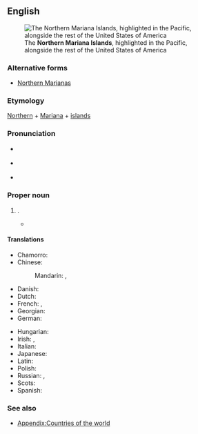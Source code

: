 ==English==
{{Wikipedia}}
{{commonscat}}
[[File:Northern Mariana Islands in United States.svg|thumb|right|The '''Northern Mariana Islands''', highlighted in the Pacific, alongside the rest of the United States of America]]

===Alternative forms===
* [[Northern Marianas]]

===Etymology===
[[Northern]] + [[Mariana]] + [[island]]s {{etystub|en|When/how did this nomenclature come into usage?}}

===Pronunciation===
* {{a|UK}} {{IPA|en|/ˈnɔː.ðən ˌmæɹ.iˈæn.ə ˈaɪ.ləndz/}}
* {{a|US}} {{IPA|en|/ˈnɔɹ.ðɚn ˌmɛɹ.iˈæn.ə ˈaɪ.ləndz/}}
* {{audio|en|en-us-Northern Mariana Islands.ogg|Audio (US)}}

===Proper noun===
{{en-proper noun|head=[[northern|Northern]] [[Mariana]] [[island|Islands]]}}
 
# {{place|en|An <<archipelago>>, <<commonwealth>> and <<dependent territory>> (technically, an {{w|unincorporated territory}}) of the <<c/United States>> in the <<ocean/Pacific Ocean>>|official=Commonwealth of the Northern Mariana Islands}}.
#* {{quote-web
|en
|date=Jan 24, 2022
|author=K-Andrea Evarose Limol
|title=97% of eligible population fully vaccinated in CNMI, says CHCC
|archiveurl=https://web.archive.org/web/20220516204212/https://www.postguam.com/news/cnmi/97-of-eligible-population-fully-vaccinated-in-cnmi-says-chcc/article_7533d952-7437-11ec-90d0-7b3f8ba9a0ba.html
|archivedate=16 May 2022
|work={{w|Guam Daily Post}}
|text=As of Wednesday, 97.3% of the eligible population in the Commonwealth of the '''Northern Mariana Islands''', or 41,937 individuals, had been fully vaccinated against COVID-19, according to figures provided by the Commonwealth Healthcare Corp.}}

====Translations====
{{trans-top|archipelago}}
* Chamorro: {{t|ch|Sankattan Siha Na Islas Mariånas}}
* Chinese:
*: Mandarin: {{t+|cmn|北馬里亞納群島|sc=Hani}}, {{t+|cmn|北马里亚纳群岛|tr=Běi Mǎlǐyǎnà qúndǎo|sc=Hani}}
* Danish: {{t|da|Nordmarianerne}}
* Dutch: {{t+|nl|Noordelijke Marianen|p}}
* French: {{t+|fr|îles Mariannes du Nord|f-p}}, {{t|fr|Mariannes du Nord|f-p}}
* Georgian: {{t|ka|ჩრდილოეთ მარიანას კუნძულები}}
* German: {{t+|de|Nördliche Marianen|f-p}}
{{trans-mid}}
* Hungarian: {{t+|hu|Északi-Mariana-szigetek}}
* Irish: {{t|ga|na hOileáin Mháirianacha Thuaidh|m}}, {{t|ga|Máirianas Thuaidh}}
* Italian: {{t|it|Isole Marianne Settentrionali|f-p}}
* Japanese: {{t|ja|北マリアナ諸島|tr=Kita Mariana shotō}}
* Latin: {{t|la|Insulae Marianae Septentrionales}}
* Polish: {{t+|pl|Mariany Północne|f-p}}
* Russian: {{t|ru|Се́верные Мариа́нские острова́|m-p}}, {{t|ru|Се́верные Мариа́ны|f-p}}
* Scots: {{t|sco|Northren Mariana Islands}}
* Spanish: {{t+|es|Islas Marianas del Norte|f-p}}
{{trans-bottom}}

===See also===
* [[Appendix:Countries of the world]]
{{table:USA/en}}